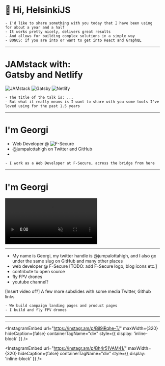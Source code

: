 
<Head>
  <title>JAMstack with Gatsby and Netlify</title>
  <link rel="icon" type="image/x-icon" href="favicon.ico" />
  <meta
    property="og:url"
    content="https://jam-stack-with-gatsby-and-netlify.netlify.com"
  />
  <meta property="og:title" content="JAMstack with Gatsby and Netlify" />
  <meta
    property="og:description"
    content="A talk about JAMstack, Gatsby and Netlify"
  />
  <meta
    property="og:image"
    content="https://blog.georgi-yanev.com/static/getting-started-with-software-development-1-61fe27ec8f41f8d457f91c70f3eee061.png"
  />
  <meta name="twitter:card" content="summary_large_image" />
  <meta name="twitter:site" content="@jumpalottahigh" />
  <meta
    name="twitter:image"
    content="https://blog.georgi-yanev.com/static/getting-started-with-software-development-1-61fe27ec8f41f8d457f91c70f3eee061.png"
  />
  <meta name="twitter:title" content="JAMstack with Gatsby and Netlify" />
  <meta
    name="twitter:description"
    content="A talk about JAMstack, Gatsby and Netlify"
  />
</Head>


# 👋 Hi, HelsinkiJS

```notes
- I'd like to share something with you today that I have been using for about a year and a half
- It works pretty nicely, delivers great results
- And allows for building complex solutions in a simple way
- BONUS: if you are into or want to get into React and GraphQL
```

---

# JAMstack with:<br/> Gatsby and Netlify

<div className="intro-grid">
  <Appear>
    <img
      src={require('file-loader!../assets/jam.png')}
      className="jam"
      alt="JAMstack"
    />
    <img
      src={require('file-loader!../assets/gatsby.svg')}
      className="gatsby"
      alt="Gatsby"
    />
    <img
      src={require('file-loader!../assets/netlify.svg')}
      className="netlify"
      alt="Netlify"
    />
  </Appear>
</div>

```notes
- The title of the talk is: ...
- But what it really means is I want to share with you some tools I've loved using for the past 1.5 years
```

---

# I'm Georgi

<Appear>
  <ul className="intro-self">
    <li>
      Web Developer @
      <img
        className="f-secure"
        src="https://www.f-secure.com/documents/assets/images/logo-f-secure-black.svg"
        alt="F-Secure"
      />
    </li>
    <li>@jumpalottahigh on Twitter and GitHub</li>
    <li />
  </ul>
</Appear>

```notes
- I work as a Web Developer at F-Secure, across the bridge from here

```

---

# I'm Georgi

<video autoPlay={true} muted={true} playsInline="" className="fade-in">
  <source
    src="https://www.georgi-yanev.com/static/landing-a-quad-1-d1a878f7ef756c703ebeeecdb529e63e.webm"
    type="video/webm"
  />
  <source
    src="https://www.georgi-yanev.com/static/landing-a-quad-1-a959ba1dfed1d6abe2e8052b61bfb0b4.mp4"
    type="video/mp4"
  />
  Tap to play video
</video>

---

- My name is Georgi, my twitter handle is @jumpalottahigh, and I also go under the same slug on GitHub and many other places
- web developer @ F-Secure [TODO: add F-Secure logo, blog icons etc.]
- contribute to open source
- fly FPV drones
- youtube channel?

[Insert video of?]
A few more subslides with some media
Twitter, Github links

```notes
- We build campaign landing pages and product pages
- I build and fly FPV drones
```

---

<InstagramEmbed
  url="https://instagr.am/p/BqUPyt7l1al/"
  maxWidth={320}
  hideCaption={false}
  containerTagName="div"
/>

---

<InstagramEmbed
  url="https://instagr.am/p/Bil9iRqhe-T/"
  maxWidth={320}
  hideCaption={false}
  containerTagName="div"
  style={{ display: 'inline-block' }}
/>

<InstagramEmbed
  url="https://instagr.am/p/Bh4r51VAM41/"
  maxWidth={320}
  hideCaption={false}
  containerTagName="div"
  style={{ display: 'inline-block' }}
/>
